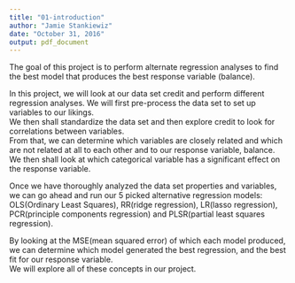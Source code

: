 ```yaml
---
title: "01-introduction"
author: "Jamie Stankiewiz"
date: "October 31, 2016"
output: pdf_document
---
```


The goal of this project is to perform alternate regression analyses to find the best model that produces the best response variable (balance).  

In this project, we will look at our data set credit and perform different regression analyses.  We will first pre-process the data set to set up variables to our likings.  
We then shall standardize the data set and then explore credit to look for correlations between variables.  
From that, we can determine which variables are closely related and which are not related at all to each other and to our response variable, balance.  
We then shall look at which categorical variable has a significant effect on the response variable.  

Once we have thoroughly analyzed the data set properties and variables, we can go ahead and run our 5 picked alternative regression models: OLS(Ordinary Least Squares), RR(ridge regression), LR(lasso regression), PCR(principle components regression) and PLSR(partial least squares regression).

By looking at the MSE(mean squared error) of which each model produced, we can determine which model generated the best regression, and the best fit for our response variable.  
We will explore all of these concepts in our project.